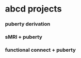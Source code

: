 # abcd projects



### puberty derivation 




### sMRI + puberty 




### functional connect + puberty 